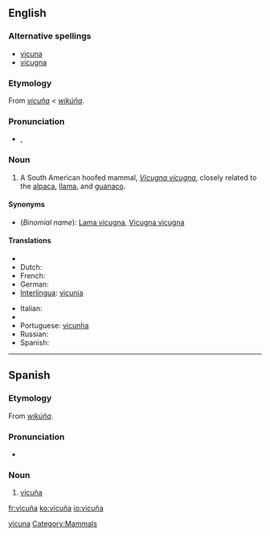 {{also|vicuna}}
==English==
{{wikipedia}}

===Alternative spellings===
* [[vicuna]]
* [[vicugna]]

===Etymology===
From {{etyl|es}} ''[[#Spanish|vicuña]]'' < {{etyl|qwe|en}} ''[[wikúña]]''.

===Pronunciation===
* {{IPA|/vɪˈku:njə/}}, {{SAMPA|/vI"kunj@/}}

===Noun===
{{en-noun}}

# A South American hoofed mammal, ''[[Vicugna vicugna]]'', closely related to the [[alpaca]], [[llama]], and [[guanaco]].

====Synonyms====
* (''Binomial name''): [[Lama vicugna]], [[Vicugna vicugna]]

====Translations====
{{trans-top|vicuña}}
* {{trreq|Arabic}}
* Dutch: {{t-|nl|vicuña|m}}
* French: {{t+|fr|vigogne|m}}
* German: {{t|de|Vikunja|n}}
* [[Interlingua]]: [[vicunia]]
{{trans-mid}}
* Italian: {{t-|it|vigogna|f}}
* {{trreq|Mandarin}}
* Portuguese: [[vicunha]] {{f}}
* Russian: {{t+|ru|викунья}}
* Spanish: {{t-|es|vicuña|f}}
{{trans-bottom}}

[[Category:English terms spelled with Ñ|vicuna]]
[[Category:Mammals]]

----

==Spanish==

===Etymology===
From {{etyl|qwe|es}} ''[[wikúña]]''.

===Pronunciation===
* {{IPA|/biˈkunja/|lang=es}}

===Noun===
{{es-noun-f}}

# [[#English|vicuña]]

[[fr:vicuña]]
[[ko:vicuña]]
[[io:vicuña]]